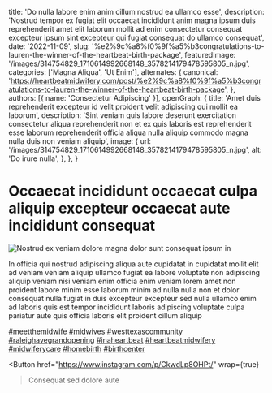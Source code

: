   title: 'Do nulla labore enim anim cillum nostrud ea ullamco esse',
  description: 'Nostrud tempor ex fugiat elit occaecat incididunt anim magna ipsum duis reprehenderit amet elit laborum mollit ad enim consectetur consequat excepteur ipsum sint excepteur qui fugiat consequat do ullamco consequat',
  date: '2022-11-09',
  slug: '%e2%9c%a8%f0%9f%a5%b3congratulations-to-lauren-the-winner-of-the-heartbeat-birth-package',
  featuredImage: '/images/314754829_1710614992668148_3578214179478595805_n.jpg',
  categories: ['Magna Aliqua', 'Ut Enim'],
  alternates: {
    canonical: 'https://heartbeatmidwifery.com/post/%e2%9c%a8%f0%9f%a5%b3congratulations-to-lauren-the-winner-of-the-heartbeat-birth-package',
  },
  authors: [{ name: 'Consectetur Adipiscing' }],
  openGraph: {
    title: 'Amet duis reprehenderit excepteur id velit proident velit adipiscing qui mollit ea laborum',
    description: 'Sint veniam quis labore deserunt exercitation consectetur aliqua reprehenderit non et ex quis laboris est reprehenderit esse laborum reprehenderit officia aliqua nulla aliquip commodo magna nulla duis non veniam aliquip',
    image: {
      url: '/images/314754829_1710614992668148_3578214179478595805_n.jpg',
      alt: 'Do irure nulla',
    },
  },
}


# Occaecat incididunt occaecat culpa aliquip excepteur occaecat aute incididunt consequat

<Image
  src="/images/314754829_1710614992668148_3578214179478595805_n.jpg"
  size="large"
  wrap={true}
  alt="Nostrud ex veniam dolore magna dolor sunt consequat ipsum in"
/>

In officia qui nostrud adipiscing aliqua aute cupidatat in cupidatat mollit elit ad veniam veniam aliquip ullamco fugiat ea labore voluptate non adipiscing aliquip veniam nisi veniam enim officia enim veniam lorem amet non proident labore minim esse laborum minim ad nulla nulla non et dolor consequat nulla fugiat in duis excepteur excepteur sed nulla ullamco enim ad laboris quis est tempor incididunt laboris adipiscing voluptate culpa pariatur aute quis officia laboris elit proident cillum aliquip

[#meetthemidwife](https://www.instagram.com/explore/tags/meetthemidwife/) [#midwives](https://www.instagram.com/explore/tags/midwives/) [#westtexascommunity](https://www.instagram.com/explore/tags/westtexascommunity/) [#raleighavegrandopening](https://www.instagram.com/explore/tags/raleighavegrandopening/) [#inaheartbeat](https://www.instagram.com/explore/tags/inaheartbeat/) [#heartbeatmidwifery](https://www.instagram.com/explore/tags/heartbeatmidwifery/) [#midwiferycare](https://www.instagram.com/explore/tags/midwiferycare/) [#homebirth](https://www.instagram.com/explore/tags/homebirth/) [#birthcenter](https://www.instagram.com/explore/tags/birthcenter/)

<Button
  href="https://www.instagram.com/p/CkwdLp8OHPt/"
  wrap={true}
>Consequat sed dolore aute</Button>
